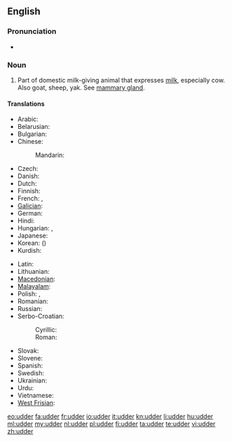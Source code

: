==English==

===Pronunciation===
* {{rhymes|ʌdə(r)}}

===Noun===
{{en-noun}}

# Part of domestic milk-giving animal that expresses [[milk]], especially cow.  Also goat, sheep, yak.  See [[mammary gland]].

====Translations====
{{trans-top|part of domestic milk-giving animal that expresses milk}}
* Arabic: {{t|ar|ضرع|m|tr=Dar3|sc=Arab}}
* Belarusian: {{t|be|вымя|n|tr=výmja|sc=Cyrl}}
* Bulgarian: {{t-|bg|виме|n|tr=víme}}
* Chinese:
*: Mandarin: {{t|zh|乳房|tr=rǔfáng|sc=Hani}}
* Czech: {{t|cs|vemeno|n}}
* Danish: {{t+|da|yver|n}}
* Dutch: {{t+|nl|uier|m}}
* Finnish: {{t+|fi|utare}}
* French: {{t+|fr|pis|m}}, {{t+|fr|tétine}}
* [[Galician]]: {{t-|gl|ubre|m|xs=Galician}}
* German: {{t+|de|Euter|m}}
* Hindi: {{t|hi|थन|tr=than|sc=Deva}}
* Hungarian: {{t+|hu|tőgy}}, {{t+|hu|emlő}}
* Japanese: {{t|ja|乳房|tr=ちぶさ, chibusa, にゅうぼう, nyūbō|sc=Jpan}}
* Korean: {{t|ko|유방|tr=yubang|sc=Kore}} ({{t|ko|乳房|sc=Kore}})
* Kurdish: {{t|ku|گوان|tr=guwan|sc=ku-Arab}}
{{trans-mid}}
* Latin: {{t+|la|uber|n}}
* Lithuanian: {{t|lt|tešmuo|m}}
* [[Macedonian]]: {{t-|mk|виме|n|tr=víme}}
* [[Malayalam]]: {{t|ml|അകിട്|tr=akitu}}
* Polish: {{t|pl|wymię|n}}, {{t|pl|wymiono}}
* Romanian: {{t|ro|uger}}
* Russian: {{t+|ru|вымя|n|tr=výmja}}
* Serbo-Croatian:
*: Cyrillic: {{t|sh|виме|alt=ви̏ме|n|sc=Cyrl}}
*: Roman: {{t|sh|vime|alt=vȉme|n}}
* Slovak: {{t|sk|vemeno|n}}
* Slovene: {{t|sl|vime|n}}
* Spanish: {{t+|es|ubre|f}}
* Swedish: {{t-|sv|juver|n}}
* Ukrainian: {{t|uk|вим'я|n|tr=vým'ja|sc=Cyrl}}
* Urdu: {{t|ur|تھن|tr=than|sc=ur-Arab|xs=Urdu}}
* Vietnamese: {{t|vi|bầu vú}}
* [[West Frisian]]: {{t-|fy|jaar|c|xs=West Frisian}}
{{trans-bottom}}

[[eo:udder]]
[[fa:udder]]
[[fr:udder]]
[[io:udder]]
[[it:udder]]
[[kn:udder]]
[[li:udder]]
[[hu:udder]]
[[ml:udder]]
[[my:udder]]
[[nl:udder]]
[[pl:udder]]
[[fi:udder]]
[[ta:udder]]
[[te:udder]]
[[vi:udder]]
[[zh:udder]]